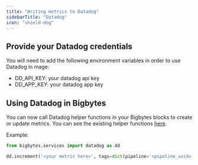 ```yaml
---
title: "Writing metrics to Datadog"
sidebarTitle: "Datadog"
icon: "shield-dog"
---
```


## Provide your Datadog credentials

You will need to add the following environment variables in order to use
Datadog in mage:
* DD_API_KEY: your datadog api key
* DD_APP_KEY: your datadog app key

## Using Datadog in Bigbytes

You can now call Datadog helper functions in your Bigbytes blocks to create or update metrics.
You can see the existing helper functions [here](https://github.com/digitranslab/bigbytes/blob/master/bigbytes/services/datadog/__init__.py).

Example:
```python
from bigbytes.services import datadog as dd

dd.increment('<your metric here>', tags=dict(pipeline='<pipeline_uuid>'))
```
